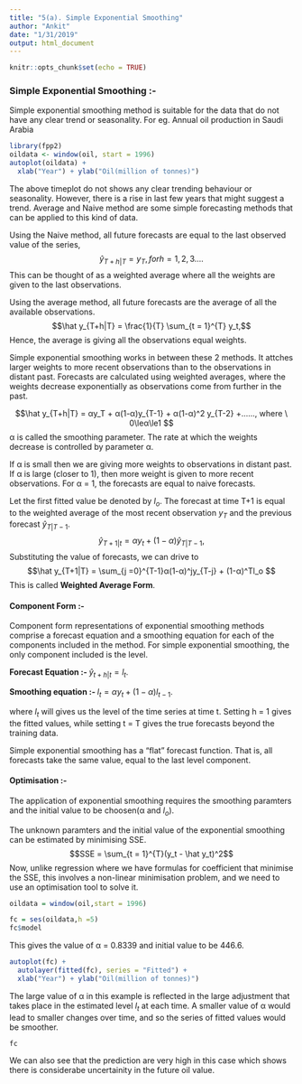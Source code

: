 ```yaml
---
title: "5(a). Simple Exponential Smoothing"
author: "Ankit"
date: "1/31/2019"
output: html_document
---
```


```r
knitr::opts_chunk$set(echo = TRUE)
```

### Simple Exponential Smoothing :-
Simple exponential smoothing method is suitable for the data that do not have any clear trend or seasonality. For eg. Annual oil production in Saudi Arabia
```r
library(fpp2)
oildata <- window(oil, start = 1996)
autoplot(oildata) +
  xlab("Year") + ylab("Oil(million of tonnes)")
```

The above timeplot do not shows any clear trending behaviour or seasonality. However, there is a rise in last few years that might suggest a trend. Average and Naive method are some simple forecasting methods that can be applied to this kind of data. 

Using the Naive method, all future forecasts are equal to the last observed value of the series, 
$$\hat y_{T+h|T} = y_T, for h = 1,2,3....$$
This can be thought of as a weighted average where all the weights are given to the last observations.

Using the average method, all future forecasts are the average of all the available observations.
$$\hat y_{T+h|T} = \frac{1}{T} \sum_{t = 1}^{T} y_t,$$
Hence, the average is giving all the observations equal weights.

Simple exponential smoothing works in between these 2 methods. It attches larger weights to more recent observations than to the observations in distant past. Forecasts are calculated using weighted averages, where the weights decrease exponentially as observations come from further in the past.

$$\hat y_{T+h|T} = αy_T + α(1-α)y_{T-1} + α(1-α)^2 y_{T-2} +......, where \ 0\leα\le1 $$
α is called the smoothing parameter. The rate at which the weights decrease is controlled by parameter α.

If α is small then we are giving more weights to observations in distant past. 
If α is large (closer to 1), then more weight is given to more recent observations. For α = 1, the forecasts are equal to naive forecasts.

Let the first fitted value be denoted by $l_o$. The forecast at time T+1 is equal to the weighted average of the most recent observation $y_T$ and the previous forecast $\hat y_{T|T-1}$.
$$\hat y_{T+1|t} = αy_t + (1-α) \hat y_{T|T-1},$$
Substituting the value of forecasts, we can drive to
$$\hat y_{T+1|T} = \sum_{j =0}^{T-1}α(1-α)^jy_{T-j} + (1-α)^Tl_o $$
This is called **Weighted Average Form**.

#### Component Form :-
Component form representations of exponential smoothing methods comprise a forecast equation and a smoothing equation for each of the components included in the method. For simple exponential smoothing, the only component included is the level.

**Forecast Equation :- ** $\hat y_{t+h|t} = l_t$.

**Smoothing equation :- ** $l_t = αy_t + (1-α)l_{t-1}$.

where $l_t$ will gives us the level of the time series at time t. Setting h = 1 gives the fitted values, while setting t = T gives the true forecasts beyond the training data.

Simple exponential smoothing has a “flat” forecast function. That is, all forecasts take the same value, equal to the last level component.

#### Optimisation :-
The application of exponential smoothing  requires the smoothing paramters and the initial value to be choosen(α and $l_o$).

The unknown paramters and the initial value of the exponential smoothing can be estimated by minimising SSE.
$$SSE = \sum_{t = 1}^{T}(y_t - \hat y_t)^2$$
Now, unlike regression where we have formulas for coefficient that minimise the SSE, this involves a non-linear minimisation problem, and we need to use an optimisation tool to solve it.
```r
oildata = window(oil,start = 1996)

fc = ses(oildata,h =5)
fc$model
```

This gives the value of α = 0.8339 and initial value to be 446.6.

```r
autoplot(fc) +
  autolayer(fitted(fc), series = "Fitted") +
  xlab("Year") + ylab("Oil(million of tonnes)")
```

The large value of α in this example is reflected in the large adjustment that takes place in the estimated level $l_t$ at each time. A smaller value of α would lead to smaller changes over time, and so the series of fitted values would be smoother.

```r
fc
```

We can also see that the prediction are very high in this case which shows there is considerabe uncertainity in the future oil value.